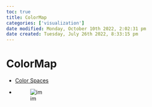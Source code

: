```yaml
---
toc: true
title: ColorMap
categories: ['visualization']
date modified: Monday, October 10th 2022, 2:02:31 pm
date created: Tuesday, July 26th 2022, 8:33:15 pm
---
```


# ColorMap
- [Color Spaces](Color%20Spaces.qmd)
- ![im](images/Pasted%20image%2020220411132754.png)



